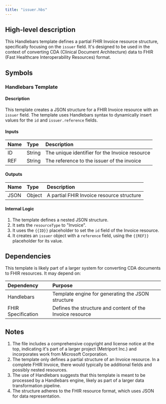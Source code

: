 ```yaml
---
title: "issuer.hbs"
---
```


## High-level description
This Handlebars template defines a partial FHIR Invoice resource structure, specifically focusing on the `issuer` field. It's designed to be used in the context of converting CDA (Clinical Document Architecture) data to FHIR (Fast Healthcare Interoperability Resources) format.

## Symbols

### Handlebars Template
#### Description
This template creates a JSON structure for a FHIR Invoice resource with an `issuer` field. The template uses Handlebars syntax to dynamically insert values for the `id` and `issuer.reference` fields.

#### Inputs
| Name | Type | Description |
|:-----|:-----|:------------|
| ID | String | The unique identifier for the Invoice resource |
| REF | String | The reference to the issuer of the invoice |

#### Outputs
| Name | Type | Description |
|:-----|:-----|:------------|
| JSON | Object | A partial FHIR Invoice resource structure |

#### Internal Logic
1. The template defines a nested JSON structure.
2. It sets the `resourceType` to "Invoice".
3. It uses the `{{ID}}` placeholder to set the `id` field of the Invoice resource.
4. It creates an `issuer` object with a `reference` field, using the `{{REF}}` placeholder for its value.

## Dependencies
This template is likely part of a larger system for converting CDA documents to FHIR resources. It may depend on:

| Dependency | Purpose |
|:-----------|:--------|
| Handlebars | Template engine for generating the JSON structure |
| FHIR Specification | Defines the structure and content of the Invoice resource |

## Notes
1. The file includes a comprehensive copyright and license notice at the top, indicating it's part of a larger project (Metriport Inc.) and incorporates work from Microsoft Corporation.
2. The template only defines a partial structure of an Invoice resource. In a complete FHIR Invoice, there would typically be additional fields and possibly nested resources.
3. The use of Handlebars suggests that this template is meant to be processed by a Handlebars engine, likely as part of a larger data transformation pipeline.
4. The structure adheres to the FHIR resource format, which uses JSON for data representation.